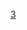 {{Navbox
| name  = 蛋白酶类
| title = [[水解酶]]：[[蛋白酶]]（[[EC编号|EC]] 3.4）
| listclass  = hlist
| titlestyle = background:#e7dcc3
| groupstyle = background-color: AntiqueWhite

| group1 = [[EC编号列表_(EC_3)#EC_3.4.11_氨肽酶类|3.4.11]]～19：[[外肽酶]]
|  list1 = {{Navbox subgroup
| groupstyle = background-color：AntiqueWhite

| group1 = [[EC编号列表_(EC_3)#EC_3.4.11_氨肽酶类|3.4.11]]
| list1  = 
* [[氨肽酶]]
** [[丙氨酸氨肽酶|丙氨酸]]
** [[RNPEP|精氨酰基]]
** [[DNPEP|天冬氨酰基]]
** [[半胱氨酰基氨肽酶|半胱氨酰基]]
** [[亮氨酰基氨肽酶|亮氨酰基]]
** [[谷氨酰氨基肽酶|谷氨酰基]]
** 甲二磺酰基
*** [[METAP1|1]]
*** [[METAP2|2]]
** [[C9orf3|O]]

| group2 = [[EC编号列表_(EC_3)#EC_3.4.13_二肽酶类|3.4.13]]
| list2  = 
* [[二肽酶]]
** [[二肽酶1|1]]
** [[DPEP2|2]]
** [[DPEP3|3]]

| group4 = [[EC编号列表_(EC_3)#EC_3.4.14_二肽基肽酶与三肽基肽酶类|3.4.14]]
| list4  =  
* [[二肽基肽酶]]
** [[组织蛋白酶C]]
** [[二肽基肽酶-4]]
* [[三肽基肽酶]]
** [[三肽基肽酶Ⅰ]]
** [[三肽基肽酶Ⅱ]]

| group5 = [[EC编号列表_(EC_3)#EC_3.4.15_肽基二肽酶类|3.4.15]]
| list5  = 
* [[血管紧张素Ⅰ转化酶|血管紧张素转化酶]]

|group6  = [[EC编号列表_(EC_3)#EC_3.4.16_丝氨酸型羧肽酶类|3.4.16]]
|list6   = 
* [[丝氨酸型羧肽酶]]类：[[组织蛋白酶A]]
* [[DD-转肽酶]]

|group7  = [[EC编号列表_(EC_3)#EC_3.4.17_金属羧肽酶类|3.4.17]]
|list7   = 
* [[金属羧肽酶]]类：[[羧肽酶]]
** [[羧肽酶A|A]]
** [[羧肽酶A2|A2]]
** [[羧肽酶B|B]]
** [[组织蛋白酶A|C]]
** [[羧肽酶E|E]]
** [[谷氨酸羧肽酶Ⅱ|谷氨酸Ⅱ]]

|group8  = 其它/未分组
|list8   = {{le|金属外肽酶|Metalloexopeptidase}}

}}

| group2 = [[EC编号列表_(EC_3)#EC_3.4.21:_丝氨酸蛋白酶类|3.4.21]]～24：[[内肽酶]]
|  list2 = 
* [[丝氨酸蛋白酶]]类
* [[半胱氨酸蛋白酶]]
* [[天冬氨酸蛋白酶]]
* {{le|金属肽酶|Metalloendopeptidase}}

* 其它/未分组：[[淀粉样前体蛋白分泌酶]]
** [[α分泌酶]]
** [[β-分泌酶1]]
** [[β-分泌酶2]]
** [[γ分泌酶]]

| group4 = [[EC编号列表_(EC_3)#EC_3.4.99_催化机制未知的内肽酶|3.4.99]]：未知
|  list4 = [[金葡菌激酶]]

| group5 = 
|  list5 = 
| belowstyle = background-color：AntiqueWhite
| below = {{Enzyme navs}}

}}<noinclude>[[Category:酶模板|3]]</noinclude>